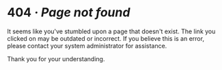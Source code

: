 # 404 _· Page not found_

It seems like you've stumbled upon a page that doesn't exist. The link you clicked on may be outdated or incorrect. If you believe this is an error, please
contact your system administrator for assistance.

Thank you for your understanding.
